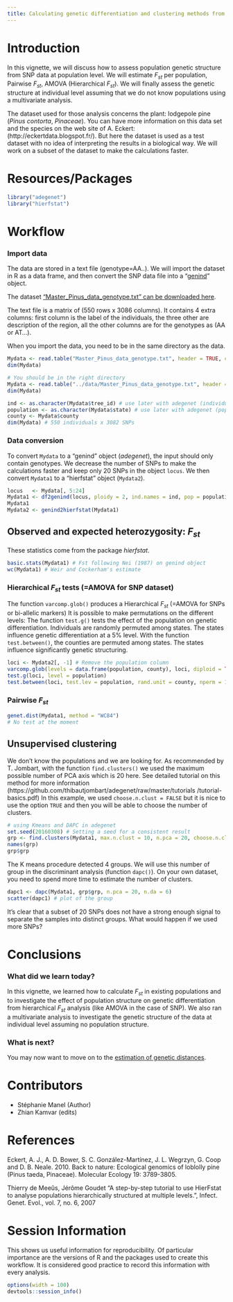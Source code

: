 ```yaml
---
title: Calculating genetic differentiation and clustering methods from SNP data
---
```


# Introduction

In this vignette, we will discuss how to assess population genetic structure
from SNP data at population level. We will estimate $F_{st}$ per population,
Pairwise $F_{st}$, AMOVA (Hierarchical $F_{st}$). We will finally assess the
genetic structure at individual level assuming that we do not know populations
using a multivariate analysis.
 

The dataset used for those analysis concerns the plant: lodgepole pine (*Pinus
contorta*, *Pinaceae*). You can have more information on this data set and the
species on the web site of A. Eckert:  (http://eckertdata.blogspot.fr/). But
here the dataset is used as a test dataset with no idea of interpreting the
results in a biological way. We will work on a subset of the dataset to make
the calculations faster.



# Resources/Packages 

```r
library("adegenet")
library("hierfstat")
```


# Workflow

### Import data

The data are stored in a text file (genotype=AA..). We will  import the dataset
in R as a data frame, and then  convert the SNP data file into a
"[genind](http://www.inside-r.org/packages/cran/adegenet/docs/.valid.genind)"
object.

The dataset ["Master_Pinus_data_genotype.txt" can be downloaded 
here](https://github.com/NESCent/popgenInfo/tree/master/data/Master_Pinus_data_genotype.txt).

The  text file is a matrix of (550 rows x 3086 columns). It contains 4 extra
columns: first column is the label of the individuals, the three other are
description of the region, all the other columns are for the genotypes as (AA or
AT...).

When you import the data, you need to be in the same directory as the data.

```r
Mydata <- read.table("Master_Pinus_data_genotype.txt", header = TRUE, check.names = FALSE)   
dim(Mydata) 
```
```r
# You should be in the right directory
Mydata <- read.table("../data/Master_Pinus_data_genotype.txt", header = TRUE, check.names = FALSE)   
dim(Mydata) 
```

```r
ind <- as.character(Mydata$tree_id) # use later with adegenet (individual labels)
population <- as.character(Mydata$state) # use later with adegenet (population labels)
county <- Mydata$county 
dim(Mydata) # 550 individuals x 3082 SNPs
```

### Data conversion

To convert `Mydata` to a "genind" object (*adegenet*), the input should only
contain genotypes. We decrease the number of SNPs to make the calculations
faster and keep only 20 SNPs in the object `locus`. We then convert `Mydata1` to
a "hierfstat" object (`Mydata2`).

```r
locus   <- Mydata[, 5:24] 
Mydata1 <- df2genind(locus, ploidy = 2, ind.names = ind, pop = population, sep = "")
Mydata1
Mydata2 <- genind2hierfstat(Mydata1) 
```

## Observed and expected heterozygosity: $F_{st}$

These statistics come from the package *hierfstat*.

```r
basic.stats(Mydata1) # Fst following Nei (1987) on genind object
wc(Mydata1) # Weir and Cockerham's estimate
```

### Hierarchical $F_{st}$ tests (=AMOVA for SNP dataset)

The function `varcomp.glob()` produces a Hierarchical $F_{st}$ (=AMOVA for SNPs
or bi-allelic markers) It is possible to make permutations on the different
levels: The function `test.g()` tests the effect of the population on genetic
differentiation. Individuals are randomly permuted among states. The states
influence  genetic differentiation at a 5% level. With the function
`test.between()`, the counties are permuted among states. The states influence
significantly genetic structuring.


```r
loci <- Mydata2[, -1] # Remove the population column
varcomp.glob(levels = data.frame(population, county), loci, diploid = TRUE) 
test.g(loci, level = population) 
test.between(loci, test.lev = population, rand.unit = county, nperm = 100) 
```


### Pairwise $F_{st}$

```r
genet.dist(Mydata1, method = "WC84")
# No test at the moment
```


## Unsupervised clustering  

We don't know the populations and we are looking for. As recommended by T.
Jombart, with the function `find.clusters()` we used the maximum possible number
of PCA axis which is 20 here. See detailed tutorial on this method for more
information (https://github.com/thibautjombart/adegenet/raw/master/tutorials
/tutorial-basics.pdf) In this example, we used `choose.n.clust = FALSE` but it
is nice to use the option `TRUE` and then you will be able to choose the number
of clusters.

```r
# using Kmeans and DAPC in adegenet 
set.seed(20160308) # Setting a seed for a consistent result
grp <- find.clusters(Mydata1, max.n.clust = 10, n.pca = 20, choose.n.clust = FALSE) 
names(grp)
grp$grp
```

The K means procedure detected 4 groups. We will use this number of  group in
the discriminant analysis (function `dapc()`). On your own dataset, you need to
spend more time to estimate the number of clusters.

```r
dapc1 <- dapc(Mydata1, grp$grp, n.pca = 20, n.da = 6) 
scatter(dapc1) # plot of the group
```

It's clear that a subset of 20 SNPs does not have a strong enough signal to separate 
the samples into distinct groups. What would happen if we used more SNPs?

# Conclusions
 
### What did we learn today?

In this vignette, we learned how to calculate $F_{st}$ in existing populations
and to investigate the effect of population structure on genetic differentiation
from hierarchical $F_{st}$ analysis (like AMOVA in the case of SNP). We also ran
a multivariate analysis to investigate the genetic structure of the data at
individual level assuming no population structure.

### What is next?

You may now want to move on to the [estimation of genetic distances](2015-05-18-Dist-SNP.html).
  
# Contributors

- Stéphanie Manel (Author)
- Zhian Kamvar (edits)
 
# References

Eckert, A. J., A. D. Bower, S. C. González-Martínez, J. L. Wegrzyn, G. Coop and D. B. Neale. 2010. Back to nature: Ecological genomics of loblolly pine (Pinus taeda, Pinaceae). Molecular Ecology 19: 3789-3805.


Thierry de Meeûs, Jérôme Goudet "A step-by-step tutorial to use HierFstat to analyse populations hierarchically structured at multiple levels.", Infect. Genet. Evol., vol. 7, no. 6, 2007 


# Session Information

This shows us useful information for reproducibility. Of particular importance are the versions of R and the packages used to create this workflow. It is considered good practice to record this information with every analysis.

```r
options(width = 100)
devtools::session_info()
```
